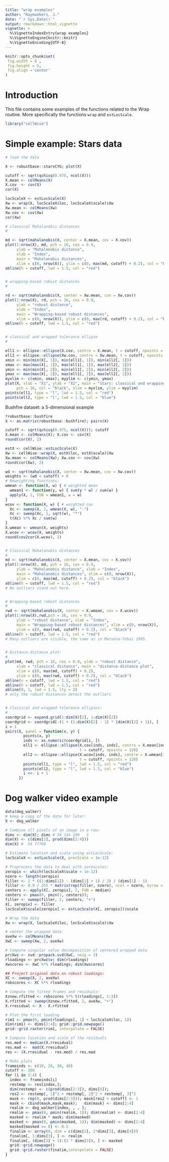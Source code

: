 ---
title: "wrap examples"
author: "Raymaekers, J."
date: "`r Sys.Date()`"
output: rmarkdown::html_vignette
vignette: >
  %\VignetteIndexEntry{wrap examples}
  %\VignetteEngine{knitr::knitr}
  %\VignetteEncoding{UTF-8}
---

```{r, echo = FALSE}
knitr::opts_chunk$set(
 fig.width = 8 ,
 fig.height = 5,
 fig.align ='center'
)
```

# Introduction

This file contains some examples of the functions related to the Wrap routine. More specifically the functions `wrap` and `estLocScale`.

```{r}
library("cellWise")
```
# Simple example: Stars data

```{r}
# load the data

X <- robustbase::starsCYG; plot(X)

cutoff <- sqrt(qchisq(0.975, ncol(X)))
X.mean <- colMeans(X)
X.cov  <- cov(X)
cor(X)

locScaleX <- estLocScale(X)
Xw <- wrap(X, locScaleX$loc, locScaleX$scale)$Xw
Xw.mean <- colMeans(Xw)
Xw.cov <- cov(Xw)
cor(Xw)

# classical Mahalanobis distances
# 

md <- sqrt(mahalanobis(X, center = X.mean, cov = X.cov))
plot(1:nrow(X), md, pch = 16, cex = 0.9,
     ylab = "Mahalanobis distance",
     xlab = "Index",
     main = "Mahalanobis distances",
     xlim = c(0, nrow(X)), ylim = c(0, max(md, cutoff) + 0.2), col = "black")
abline(h = cutoff, lwd = 1.5, col = "red")


# wrapping-based robust distances
# 

rd <- sqrt(mahalanobis(X, center = Xw.mean, cov = Xw.cov))
plot(1:nrow(X), rd, pch = 16, cex = 0.9,
     ylab = "robust distance",
     xlab = "Index",
     main = "Wrapping-based robust distances",
     xlim = c(0, nrow(X)), ylim = c(0, max(rd, cutoff) + 0.2), col = "black")
abline(h = cutoff, lwd = 1.5, col = "red")


# classical and wrapped tolerance ellipse
#

ell1 <- ellipse::ellipse(X.cov, centre = X.mean, t = cutoff, npoints = 120)
ell2 <- ellipse::ellipse(Xw.cov, centre = Xw.mean, t = cutoff, npoints = 120)
xmin <- min(min(X[, 1]), min(ell1[, 1]), min(ell2[, 1]))
xmax <- max(max(X[, 1]), max(ell1[, 1]), max(ell2[, 1]))
ymin <- min(min(X[, 2]), min(ell1[, 2]), min(ell2[, 2]))
ymax <- max(max(X[, 2]), max(ell1[, 2]), max(ell2[, 2]))
myxlim <- c(xmin, xmax); myylim <- c(ymin, ymax)
plot(X, xlab = "X1", ylab = "X2", main = "Stars: classical and wrapping ellipse",
     pch = 16, col = "black", xlim = myxlim, ylim = myylim)
points(ell1, type = "l", lwd = 1.5, col = "red")
points(ell2, type = "l", lwd = 1.5, col = "blue")
```

Bushfire dataset: a 5-dimensional example

```{R}
?robustbase::bushfire
X <- as.matrix(robustbase::bushfire); pairs(X)

cutoff <- sqrt(qchisq(0.975, ncol(X))); cutoff
X.mean <- colMeans(X); X.cov <- cov(X)
round(cor(X), 2)

estX <- cellWise::estLocScale(X)
Xw <- cellWise::wrap(X, estX$loc, estX$scale)$Xw
Xw.mean <- colMeans(Xw); Xw.cov <- cov(Xw)
round(cor(Xw), 2)

wd <- sqrt(mahalanobis(X, center = Xw.mean, cov = Xw.cov))
weights <- (wd < cutoff) + 0
# Reweighting functions:
wmean <- function(X, w) { # weighted mean
  wmean1 <- function(y, w) { sum(y * w) / sum(w) }
  apply(X, 2, FUN = wmean1, w = w)
}
wcov <- function(X, w) { # weighted cov
  Xc <- sweep(X, 2, wmean(X, w), "-")
  Xc <- sweep(Xc, 1, sqrt(w), "*")
  t(Xc) %*% Xc / sum(w)
}
X.wmean <- wmean(X, weights)
X.wcov <- wcov(X, weights)
round(cov2cor(X.wcov), 2)


# Classical Mahalanobis distances
# 
md <- sqrt(mahalanobis(X, center = X.mean, cov = X.cov))
plot(1:nrow(X), md, pch = 16, cex = 0.9,
     ylab = "Mahalanobis distance", xlab = "Index",
     main = "Mahalanobis distances", xlim = c(0, nrow(X)),
     ylim = c(0, max(md, cutoff) + 0.2), col = "black")
abline(h = cutoff, lwd = 1.5, col = "red")
# No outliers stand out here.


# Wrapping-based robust distances
# 
rwd <- sqrt(mahalanobis(X, center = X.wmean, cov = X.wcov))
plot(1:nrow(X),rwd,pch = 16, cex = 0.9,
     ylab = "robust distance", xlab = "Index",
     main = "Wrapping-based robust distances", xlim = c(0, nrow(X)),
     ylim = c(0, max(rwd, cutoff) + 0.2), col = "black")
abline(h = cutoff, lwd = 1.5, col = "red")
# Many outliers are visible, the same as in Maronna-Yohai 1995.


# Distance-distance plot:
#
plot(md, rwd, pch = 16, cex = 0.9, ylab = "robust distance",
     xlab = "classical distance", main = "distance-distance plot",
     xlim = c(0, max(md, cutoff) + 0.2),
     ylim = c(0, max(rwd, cutoff) + 0.2), col = "black")
abline(v = cutoff, lwd = 1.5, col = "red")
abline(h = cutoff, lwd = 1.5, col = "red")
abline(0, 1, lwd = 1.5, lty = 2)
# only the robust distances detect the outliers


# Classical and wrapped tolerance ellipses:
#
coordgrid <- expand.grid(1:dim(X)[2], 1:dim(X)[2])
coordgrid <- coordgrid[-(1 + (1:dim(X)[2] - 1) * (dim(X)[2] + 1)), ]
i = 1
pairs(X, panel = function(x, y) {
        points(x, y)
        inds <- as.numeric(coordgrid[i, ])
        ell1 <- ellipse::ellipse(X.cov[inds, inds], centre = X.mean[inds],
                                 t = cutoff, npoints = 120)
        ell2 <- ellipse::ellipse(X.wcov[inds, inds], centre = X.wmean[inds],
                                 t = cutoff, npoints = 120)
        points(ell1, type = "l", lwd = 1.5, col = "red")
        points(ell2, type = "l", lwd = 1.5, col = "blue")
        i <<- i + 1
      })
```

# Dog walker video example

```{r}
data(dog_walker)
# keep a copy of the data for later:
X <- dog_walker

# Combine all pixels of an image in a row:
dims <- dim(X); dims # 54 144 180   3
dim(X) <- c(dims[1], prod(dims[2:4]))
dim(X) #  54 77760

# Estimate location and scale using estLocScale:
locScaleX <- estLocScale(X, precScale = 1e-12)

# Preprocess the data to deal with zeroscales:
zeropix <- which(locScaleX$scale < 1e-12)
nzero <- length(zeropix) 
filler <- 2 * ((1:dims[1]) - (dims[1] + 1) / 2) / (dims[1] - 1)
filler <- 0.9 / 255 * matrix(rep(filler, nzero), ncol = nzero, byrow = F)
centers <- apply(X[, zeropix], 2, FUN = median)
centers <- pmax(0, pmin(1, centers)); 
filler <- sweep(filler, 2, centers, "+")
X[, zeropix] <- filler
locScaleX$scale[zeropix] <- estLocScale(X[, zeropix])$scale

# Wrap the data
Xw <- wrap(X, locScaleX$loc, locScaleX$scale)$Xw

# center the wrapped data
aveXw <- colMeans(Xw)
XwC <- sweep(Xw, 2, aveXw)

# Compute singular value decomposition of centered wrapped data
prcXwz <- svd::propack.svd(XwC, neig = 3) 
rloadings <- prcXwz$v; dim(rloadings) 
Xwscores <- XwC %*% rloadings; dim(Xwscores) 

## Project original data on robust loadings:
XC <- sweep(X, 2, aveXw)
robscores <- XC %*% rloadings

# Compute the fitted frames and residuals:
Xznew.rfitted <- robscores %*% t(rloadings[, 1:3])
X.rfitted <- sweep(Xznew.rfitted, 2, aveXw, "+")
X.rresidual <- X - X.rfitted

# Plot the first loading
rim1 <- pmax(0, pmin(rloadings[, 1] + locScaleX$loc, 1))
dim(rim1) <- dims[2:4]; grid::grid.newpage()
grid::grid.raster(rim1, interpolate = FALSE)

# Compute location and scale of the residuals
res.med <- median(X.rresidual) 
res.mad <-  mad(X.rresidual) 
res <- (X.rresidual - res.med) / res.mad

# Make plots
frameinds <- c(10, 20, 30, 40)
cutoff <- 200
for (i in 1:4) { 
  index <- frameinds[i]
  restemp <- res[index,];
  dim(restemp) <- c(prod(dims[2:3]), dims[4]);
  res2 <- restemp[, 1]^2 + restemp[, 2]^2 + restemp[, 3]^2
  mask <- rep(0, prod(dims[2:3])); mask[res2 > cutoff] <- 1
  mask <- cbind(mask,mask,mask);   dim(mask) <- dims[2:4]
  realim <- dog_walker[index, , , ]; 
  realim <- pmax(0, pmin(realim, 1)); dim(realim) <- dims[2:4]
  masked <- realim * mask; dim(masked)
  masked <- pmax(0, pmin(masked, 1)); dim(masked) <- dims[2:4]
  masked[masked == 0] <- 0.5 
  finalim <- array(0, dim = c(dims[2], 2*dims[3], dims[4]))
  finalim[, 1:dims[3], ] <- realim
  finalim[, (dims[3] + 1):(2 * dims[3]), ] <- masked
  grid::grid.newpage()
  grid::grid.raster(finalim,interpolate = FALSE)
}
```